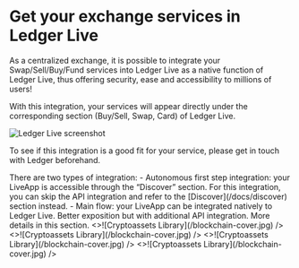 
# Get your exchange services in Ledger Live

As a centralized exchange, it is possible to integrate your Swap/Sell/Buy/Fund services into Ledger Live as a native function of Ledger Live, thus offering security, ease and accessibility to millions of users!

With this integration, your services will appear directly under the corresponding section (Buy/Sell, Swap, Card) of Ledger Live. 

<img
      alt="Ledger Live screenshot"
      src="/exchange/screen-ledger-live-native-integration.png"
/>

To see if this integration is a good fit for your service, please get in touch with Ledger beforehand.

<Callout type="info" emoji="ℹ️">
  There are two types of integration:
  - Autonomous first step integration: your LiveApp is accessible through the “Discover” section. For this integration, you can skip the API integration and refer to the [Discover](/docs/discover) section instead.  
  - Main flow: your LiveApp can be integrated natively to Ledger Live. Better exposition but with additional API integration. More details in this section.
</Callout>


<Cards num={3}>
  <Cards.Card 
    image
    arrow
    title="Swap Integration" 
    href="/docs/exchange/swap">
    <>![Cryptoassets Library](/blockchain-cover.jpg)</> 
  />
  <Cards.Card 
    image
    arrow
    title="Sell Integration" 
    href="/docs/exchange/sell">
    <>![Cryptoassets Library](/blockchain-cover.jpg)</> 
  />
  <Cards.Card 
    image
    arrow
    title="Buy Integration" 
    href="/docs/exchange/buy">
    <>![Cryptoassets Library](/blockchain-cover.jpg)</> 
  />
  <Cards.Card 
    image
    arrow
    title="Card Integration" 
    href="/docs/exchange/card">
    <>![Cryptoassets Library](/blockchain-cover.jpg)</> 
  />
</Cards>